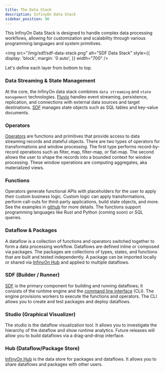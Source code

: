 ```yaml
---
title: The Data Stack
description: InfinyOn Data Stack
sidebar_position: 90
---
```


This InfinyOn Data Stack is designed to handle complex data processing workflows, allowing for customization and scalability through various programming languages and system primitives.

<img src="/img/sdf/sdf-data-stack.png" alt="SDF Data Stack"  style={{ display: 'block', margin: '0 auto', }} width="700" />

Let's define each layer from bottom to top.

### Data Streaming & State Management

At the core, the InfinyOn data stack combines `data streaming` and `state management` technologies. [Fluvio] handles event streaming, persistence, replication, and connections with external data sources and target destinations. [SDF] manages state objects such as SQL tables and key-value documents.

### Operators

[Operators] are functions and primitives that provide access to data streaming records and stateful objects. There are two types of operators for transformations and window processing. The first type performs record-by-record operations such as filter, map, filter-map, or flat-map. The second allows the user to shape the records into a bounded context for window processing. These window operations are computing aggregates, aka materialized views.

### Functions

Operators generate functional APIs with placeholders for the user to apply their custom business logic. Custom logic can apply transformations, perform call-outs for third-party applications, build state objects, and more. See the examples in [github] for more details. The functions support programming languages like Rust and Python (coming soon) or SQL queries.

### Dataflow & Packages

A dataflow is a collection of functions and operators switched together to form a data processing workflow. Dataflows are defined inline or composed via packages. The packages are collections of types, states, and functions that are built and tested independently. A package can be imported locally or shared via [InfinyOn Hub] and applied to multiple dataflows.

### SDF (Builder / Runner)

[SDF] is the primary component for building and running dataflows; it consists of the runtime engine and the [command line interface] (CLI). The engine provisions workers to execute the functions and operators. The CLI allows you to create and test packages and deploy dataflows.

### Studio (Graphical Visualizer)

The studio is the dataflow visualization tool. It allows you to investigate the hierarchy of the dataflow and show runtime analytics. Future releases will allow you to build dataflows via a drag-and-drop interface.

### Hub (Dataflow/Package Store)

[InfinyOn Hub] is the data store for packages and dataflows. It allows you to share dataflows and packages with other users.

[Fluvio]: https://github.com/infinyon/fluvio
[SDF]: /sdf
[Operators]: services/operators.mdx
[command line interface]: sdf/cli/index.mdx
[github]: https://github.com/infinyon/stateful-dataflows-examples
[InfinyOn Hub]: /docs/hub/overview
